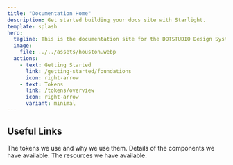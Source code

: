 ```yaml
---
title: "Documentation Home"
description: Get started building your docs site with Starlight.
template: splash
hero:
  tagline: This is the documentation site for the DOTSTUDIO Design System.
  image:
    file: ../../assets/houston.webp
  actions:
    - text: Getting Started	
      link: /getting-started/foundations
      icon: right-arrow
    - text: Tokens
      link: /tokens/overview
      icon: right-arrow
      variant: minimal
---
```


## Useful Links
<CardGrid stagger>
	<Card title="Tokens" icon="pencil">
		The tokens we use and why we use them.
	</Card>
	<Card title="Components" icon="add-document">
		Details of the components we have available.
	</Card>
	<Card title="Resources" icon="setting">
		The resources we have available.
	</Card>
</CardGrid>
